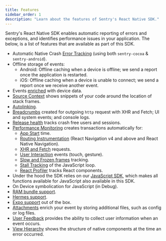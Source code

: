 ```yaml
---
title: Features
sidebar_order: 1
description: "Learn about the features of Sentry's React Native SDK."
---
```


Sentry's React Native SDK enables automatic reporting of errors and exceptions, and identifies performance issues in your application. The below, is a list of features that are available as part of this SDK.

- Automatic Native Crash [Error Tracking](/product/issues/) (using both `sentry-cocoa` & `sentry-android`).
- Offline storage of events:
  - Android: Offline caching when a device is offline; we send a report once the application is restarted.
  - iOS: Offline caching when a device is unable to connect; we send a report once we receive another event.
- Events [enriched](/platforms/react-native/enriching-events/context/) with device data.
- [Source Context](/platforms/react-native/data-management/debug-files/source-context/) shows snippets of your code around the location of stack frames.
- [Autolinking](https://reactnative.dev/blog/2019/07/03/version-60#native-modules-are-now-autolinked).
- [Breadcrumbs](/platforms/react-native/enriching-events/breadcrumbs/) created for outgoing `http` request with XHR and Fetch; UI and system events; and console logs.
- [Release health](/product/releases/health/) tracks crash free users and sessions.
- [Performance Monitoring](/product/performance/) creates transactions automatically for:
  - [App Start](/platforms/react-native/performance/instrumentation/automatic-instrumentation/#app-start-instrumentation) time.
  - [Routing Instrumentation](/platforms/react-native/performance/instrumentation/automatic-instrumentation/#enable-routing-instrumentation) (React Navigation v4 and above and React Native Navigation).
  - [XHR and Fetch](/platforms/react-native/performance/instrumentation/automatic-instrumentation/#fetchxml-request-instrumentation) requests.
  - [User Interaction](/platforms/react-native/performance/instrumentation/user-interaction-instrumentation/) events (touch, gesture).
  - [Slow and Frozen frames](/platforms/react-native/performance/instrumentation/automatic-instrumentation/#slow-and-frozen-frames) tracking.
  - [Stall Tracking](/platforms/react-native/performance/instrumentation/automatic-instrumentation/#stall-tracking) of the JavaScript loop.
  - [React Profiler](/platforms/react-native/performance/instrumentation/automatic-instrumentation/#react-profiler) tracks React components.
- Under the hood the SDK relies on our [JavaScript SDK](/platforms/javascript/), which makes all functions available for JavaScript also available in this SDK.
- On Device symbolication for JavaScript (in Debug).
- [RAM bundle support](/platforms/react-native/manual-setup/ram-bundles/).
- [Hermes support](/platforms/react-native/manual-setup/hermes/).
- [Expo support](/platforms/react-native/manual-setup/expo/) out of the box.
- [Attachments](/platforms/react-native/enriching-events/attachments/) enrich your event by storing additional files, such as config or log files.
- [User Feedback](/platforms/react-native/user-feedback/) provides the ability to collect user information when an event occurs.
- [View Hierarchy](/platforms/react-native/enriching-events/viewhierarchy/) shows the structure of native components at the time an error occurred.
